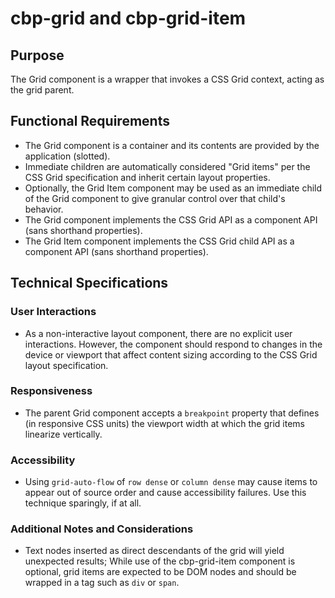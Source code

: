 
<Meta title="Components/Grid/Specifications" />

# cbp-grid and cbp-grid-item

## Purpose

The Grid component is a wrapper that invokes a CSS Grid context, acting as the grid parent.

## Functional Requirements

* The Grid component is a container and its contents are provided by the application (slotted).
* Immediate children are automatically considered "Grid items" per the CSS Grid specification and inherit certain layout properties.
* Optionally, the Grid Item component may be used as an immediate child of the Grid component to give granular control over that child's behavior.
* The Grid component implements the CSS Grid API as a component API (sans shorthand properties).
* The Grid Item component implements the CSS Grid child API as a component API (sans shorthand properties).

## Technical Specifications

### User Interactions

* As a non-interactive layout component, there are no explicit user interactions. However, the component should respond to changes in the device or viewport that affect content sizing according to the CSS Grid layout specification.

### Responsiveness

* The parent Grid component accepts a `breakpoint` property that defines (in responsive CSS units) the viewport width at which the grid items linearize vertically.

### Accessibility

* Using `grid-auto-flow` of `row dense` or `column dense` may cause items to appear out of source order and cause accessibility failures. Use this technique sparingly, if at all.

### Additional Notes and Considerations

* Text nodes inserted as direct descendants of the grid will yield unexpected results; While use of the cbp-grid-item component is optional, grid items are expected to be DOM nodes and should be wrapped in a tag such as `div` or `span`.
